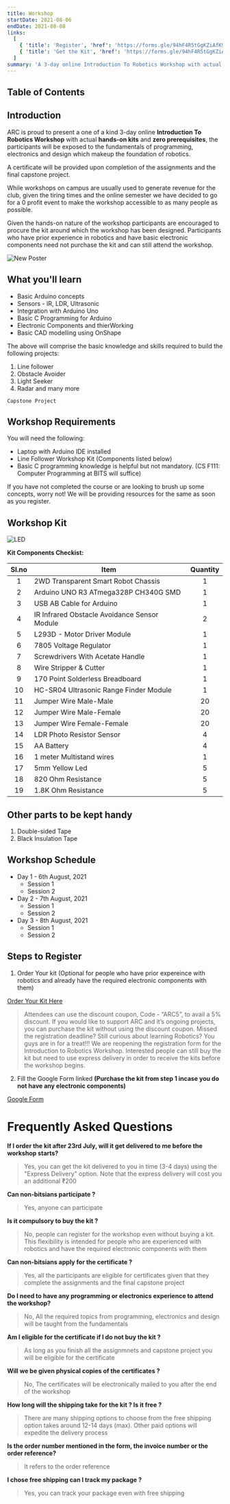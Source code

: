 ```yaml
---
title: Workshop
startDate: 2021-08-06
endDate: 2021-08-08
links:
  [
    { 'title': 'Register', 'href': 'https://forms.gle/94hF4R5tGgKZiAfK9' },
    { 'title': 'Get the Kit', 'href': 'https://forms.gle/94hF4R5tGgKZiAfK9' }
  ]
summary: 'A 3-day online Introduction To Robotics Workshop with actual hands-on kits and zero prerequisites, the participants will be exposed to the fundamentals of programming, electronics and design which makeup the foundation of robotics.'
---
```


## Table of Contents

## Introduction

ARC is proud to present a one of a kind 3-day online **Introduction To Robotics Workshop** with actual **hands-on kits** and **zero prerequisites**, the participants will be exposed to the fundamentals of programming, electronics and design which makeup the foundation of robotics.

A certificate will be provided upon completion of the assignments and the final capstone project.

While workshops on campus are usually used to generate revenue for the club, given the tiring times and the online semester we have decided to go for a 0 profit event to make the workshop accessible to as many people as possible.

Given the hands-on nature of the workshop participants are encouraged to procure the kit around which the workshop has been designed. Participants who have prior experience in robotics and have basic electronic components need not purchase the kit and can still attend the workshop.

<Image
  src='/static/images/news/day-0/workshop-poster.png'
  alt='New Poster'
  width='auto'
  height='auto'
/>

## What you'll learn

- Basic Arduino concepts
- Sensors - IR, LDR, Ultrasonic
- Integration with Arduino Uno
- Basic C Programming for Arduino
- Electronic Components and thierWorking
- Basic CAD modelling using OnShape

The above will comprise the basic knowledge and skills required to build the following projects:

1. Line follower
2. Obstacle Avoider
3. Light Seeker
4. Radar and many more

`Capstone Project`

## Workshop Requirements

You will need the following:

- Laptop with Arduino IDE installed
- Line Follower Workshop Kit (Components listed below)
- Basic C programming knowledge is helpful but not mandatory. (CS F111: Computer Programming at BITS will suffice)

If you have not completed the course or are looking to brush up some concepts, worry not! We will be providing resources for the same as soon as you register.

## Workshop Kit

<Image
  src='/static/images/news/day-0/kit.jpg'
  alt='LED'
  width='auto'
  height='auto'
/>

**Kit Components Checkist:**

| Sl.no | Item                                         | Quantity |
| :---: | -------------------------------------------- | :------: |
|   1   | 2WD Transparent Smart Robot Chassis          |    1     |
|   2   | Arduino UNO R3 ATmega328P CH340G SMD         |    1     |
|   3   | USB AB Cable for Arduino                     |    1     |
|   4   | IR Infrared Obstacle Avoidance Sensor Module |    2     |
|   5   | L293D - Motor Driver Module                  |    1     |
|   6   | 7805 Voltage Regulator                       |    1     |
|   7   | Screwdrivers With Acetate Handle             |    1     |
|   8   | Wire Stripper & Cutter                       |    1     |
|   9   | 170 Point Solderless Breadboard              |    1     |
|  10   | HC-SR04 Ultrasonic Range Finder Module       |    1     |
|  11   | Jumper Wire Male-Male                        |    20    |
|  12   | Jumper Wire Male-Female                      |    20    |
|  13   | Jumper Wire Female-Female                    |    20    |
|  14   | LDR Photo Resistor Sensor                    |    4     |
|  15   | AA Battery                                   |    4     |
|  16   | 1 meter Multistand wires                     |    1     |
|  17   | 5mm Yellow Led                               |    5     |
|  18   | 820 Ohm Resistance                           |    5     |
|  19   | 1.8K Ohm Resistance                          |    5     |

## Other parts to be kept handy

1. Double-sided Tape
2. Black Insulation Tape

## Workshop Schedule

- Day 1 - 6th August, 2021
  - Session 1
  - Session 2
- Day 2 - 7th August, 2021
  - Session 1
  - Session 2
- Day 3 - 8th August, 2021
  - Session 1
  - Session 2

## Steps to Register

1. Order Your kit (Optional for people who have prior expereince with robotics and already have the required electronic components with them)

[ Order Your Kit Here ](https://rees52.com/chasis/5105-2wd-transparent-smart-motor-robot-car-chassis-kit-with-arduino-board-kt1339)

> Attendees can use the discount coupon, Code - “ARC5”, to avail a 5% discount. If you would like to support ARC and it’s ongoing projects, you can purchase the kit without using the discount coupon.
> Missed the registration deadline? Still curious about learning Robotics? You guys are in for a treat!!! We are reopening the registration form for the Introduction to Robotics Workshop. Interested people can still buy the kit but need to use express delivery in order to receive the kits before the workshop begins.

2. Fill the Google Form linked **(Purchase the kit from step 1 incase you do not have any electronic components)**

[ Google Form](https://forms.gle/94hF4R5tGgKZiAfK9)

# Frequently Asked Questions

**If I order the kit after 23rd July, will it get delivered to me before the workshop starts?**

> Yes, you can get the kit delivered to you in time (3-4 days) using the "Express Delivery" option. Note that the express delivery will cost you an additional ₹200

**Can non-bitsians participate ?**

> Yes, anyone can participate

**Is it compulsory to buy the kit ?**

> No, people can register for the workshop even without buying a kit. This flexibility is intended for people who are experienced with robotics and have the required electronic components with them

**Can non-bitsians apply for the certificate ?**

> Yes, all the participants are eligible for certificates given that they complete the assignments and the final capstone project

**Do I need to have any programming or electronics experience to attend the workshop?**

> No, All the required topics from programming, electronics and design will be taught from the fundamentals

**Am I eligible for the certificate if I do not buy the kit ?**

> As long as you finish all the assignmnets and capstone project you will be eligible for the certificate

**Will we be given physical copies of the certificates ?**

> No, The certificates will be electronically mailed to you after the end of the workshop

**How long will the shipping take for the kit ? Is it free ?**

> There are many shipping options to choose from the free shipping option takes around 12-14 days (max). Other paid options will expedite the delivery process

**Is the order number mentioned in the form, the invoice number or the order reference?**

> It refers to the order reference

**I chose free shipping can I track my package ?**

> Yes, you can track your package even with free shipping
